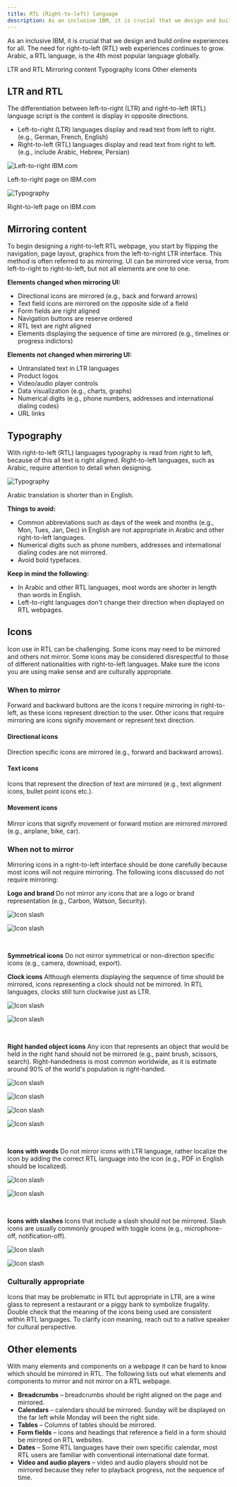 ```yaml
---
title: RTL (Right-to-left) language
description: As an inclusive IBM, it is crucial that we design and build online experiences for all. The need for right-to-left (RTL) web experiences continues to grow. Arabic, a RTL language, is the 4th most popular language globally.  
---
```


<PageDescription>

As an inclusive IBM, it is crucial that we design and build online experiences for all. The need for right-to-left (RTL) web experiences continues to grow. Arabic, a RTL language, is the 4th most popular language globally. 

</PageDescription>


<AnchorLinks>

<AnchorLink>LTR and RTL</AnchorLink>
<AnchorLink>Mirroring content</AnchorLink>
<AnchorLink>Typography</AnchorLink>
<AnchorLink>Icons</AnchorLink>
<AnchorLink>Other elements</AnchorLink>

</AnchorLinks>

## LTR and RTL
The differentiation between left-to-right (LTR) and right-to-left (RTL) language script is the content is display in opposite directions.

* Left-to-right (LTR) languages display and read text from left to right. (e.g., German, French, English)
* Right-to-left (RTL) languages display and read text from right to left. (e.g., include Arabic, Hebrew, Persian)

![Left-to-right IBM.com](../../images/guidelines/right-to-left/left-to-right-ibm-dotcom.jpg)
<Caption>Left-to-right page on IBM.com</Caption>

![Typography](../../images/guidelines/right-to-left/right-to-left-ibm-dotcom.jpg)
<Caption>Right-to-left page on IBM.com</Caption>

## Mirroring content
To begin designing a right-to-left RTL webpage, you start by flipping the navigation, page layout, graphics from the left-to-right LTR interface. This method is often referred to as mirroring. UI can be mirrored vice versa, from left-to-right to right-to-left, but not all elements are one to one. 

**Elements changed when mirroring UI:**
* Directional icons are mirrored (e.g., back and forward arrows)
* Text field icons are mirrored on the opposite side of a field
* Form fields are right aligned 
* Navigation buttons are reserve ordered
* RTL text are right aligned 
* Elements displaying the sequence of time are mirrored (e.g., timelines or progress indictors)

**Elements not changed when mirroring UI:**
* Untranslated text in LTR languages 
* Product logos
* Video/audio player controls 
* Data visualization (e.g., charts, graphs)
* Numerical digits (e.g., phone numbers, addresses and international dialing codes)
* URL links

## Typography 
With right-to-left (RTL) languages typography is read from right to left, because of this all text is right aligned. Right-to-left languages, such as Arabic, require attention to detail when designing. 

![Typography](../../images/guidelines/right-to-left/typography.jpg)
<Caption>Arabic translation is shorter than in English.</Caption>

**Things to avoid:**
* Common abbreviations such as days of the week and months (e.g., Mon, Tues, Jan, Dec) in English are not appropriate in Arabic and other right-to-left languages.
* Numerical digits such as phone numbers, addresses and international dialing codes are not mirrored.
* Avoid bold typefaces.

**Keep in mind the following:**
* In Arabic and other RTL languages, most words are shorter in length than words in English.
* Left-to-right languages don't change their direction when displayed on RTL webpages.

## Icons
Icon use in RTL can be challenging. Some icons may need to be mirrored and others not mirror. Some icons may be considered disrespectful to those of different nationalities with right-to-left languages. Make sure the icons you are using make sense and are culturally appropriate. 

### When to mirror 
Forward and backward buttons are the icons t require mirroring in right-to-left, as these icons represent direction to the user. Other icons that require mirroring are icons signify movement or represent text direction. 

#### Directional icons
Direction specific icons are mirrored (e.g., forward and backward arrows).

#### Text icons
Icons that represent the direction of text are mirrored (e.g., text alignment icons, bullet point icons etc.).

#### Movement icons
Mirror icons that signify movement or forward motion are mirrored mirrored (e.g., airplane, bike, car).

### When not to mirror
Mirroring icons in a right-to-left interface should be done carefully because most icons will not require mirroring. The following icons discussed do not require mirroring:

**Logo and brand**
Do not mirror any icons that are a logo or brand representation (e.g., Carbon, Watson, Security).

<Row>
 <Column colMd={4} colLg={4} >
   <DoDontExample type="do" >

 ![Icon slash ](../../images/guidelines/right-to-left/logo-icon-do.jpg)

   </DoDontExample>
 </Column>  
 <Column colMd={4} colLg={4}>
   <DoDontExample >

 ![Icon slash ](../../images/guidelines/right-to-left/logo-icon-do-not.jpg)

   </DoDontExample>
 </Column>
 </Row>
 
 <br/>

**Symmetrical icons**
Do not mirror symmetrical or non-direction specific icons (e.g., camera, download, export).

**Clock icons**
Although elements displaying the sequence of time should be mirrored, icons representing a clock should not be mirrored. In RTL languages, clocks still turn clockwise just as LTR. 

<Row>
 <Column colMd={4} colLg={4} >
   <DoDontExample type="do" >

 ![Icon slash ](../../images/guidelines/right-to-left/clock-icon-do.jpg)

   </DoDontExample>
 </Column>  
 <Column colMd={4} colLg={4}>
   <DoDontExample >

 ![Icon slash ](../../images/guidelines/right-to-left/clock-icon-do-not.jpg)

   </DoDontExample>
 </Column>
 </Row>
 
 <br/>

**Right handed object icons**
Any icon that represents an object that would be held in the right hand should not be mirrored (e.g., paint brush, scissors, search). Right-handedness is most common worldwide, as it is estimate around 90% of the world's population is right-handed.

<Row>
 <Column colMd={4} colLg={4} >
   <DoDontExample type="do" >

 ![Icon slash ](../../images/guidelines/right-to-left/right-handed-icon-do-1.jpg)

   </DoDontExample>
 </Column>  
 <Column colMd={4} colLg={4}>
   <DoDontExample >

 ![Icon slash ](../../images/guidelines/right-to-left/right-handed-icon-do-not-1.jpg)

   </DoDontExample>
 </Column>
 </Row>
 
 <Row>
 <Column colMd={4} colLg={4} >
   <DoDontExample type="do" >

 ![Icon slash ](../../images/guidelines/right-to-left/right-handed-icon-do-2.jpg)

   </DoDontExample>
 </Column>  
 <Column colMd={4} colLg={4}>
   <DoDontExample >

 ![Icon slash ](../../images/guidelines/right-to-left/right-handed-icon-do-not-2.jpg)

   </DoDontExample>
 </Column>
 </Row>
 
 <br/>

**Icons with words**
Do not mirror icons with LTR language, rather localize the icon by adding the correct RTL language into the icon (e.g., PDF in English should be localized).

<Row>
 <Column colMd={4} colLg={4} >
   <DoDontExample type="do" >

 ![Icon slash ](../../images/guidelines/right-to-left/icon-with-words-do.jpg)

   </DoDontExample>
 </Column>  
 <Column colMd={4} colLg={4}>
   <DoDontExample >

 ![Icon slash ](../../images/guidelines/right-to-left/icon-with-words-do-not.jpg)

   </DoDontExample>
 </Column>
 </Row>
 
<br/>

**Icons with slashes**
Icons that include a slash should not be mirrored. Slash icons are usually commonly grouped with toggle icons (e.g., microphone-off, notification-off).

<Row>
 <Column colMd={4} colLg={4} >
   <DoDontExample type="do" >

 ![Icon slash ](../../images/guidelines/right-to-left/icon-slash-do.jpg)

   </DoDontExample>
 </Column>  
 <Column colMd={4} colLg={4}>
   <DoDontExample >

 ![Icon slash ](../../images/guidelines/right-to-left/icon-slash-do-not.jpg)

   </DoDontExample>
 </Column>
 </Row>

### Culturally appropriate
Icons that may be problematic in RTL but appropriate in LTR, are a wine glass to represent a restaurant or a piggy bank to symbolize frugality. Double check that the meaning of the icons being used are consistent within RTL languages. To clarify icon meaning, reach out to a native speaker for cultural perspective. 

## Other elements 
With many elements and components on a webpage it can be hard to know which should be mirrored in RTL. The following lists out what elements and components to mirror and not mirror on a RTL webpage. 

* **Breadcrumbs** – breadcrumbs should be right aligned on the page and mirrored.
* **Calendars** – calendars should be mirrored. Sunday will be displayed on the far left while Monday will been the right side. 
* **Tables** – Columns of tables should be mirrored. 
* **Form fields** – icons and headings that reference a field in a form should be mirrored on RTL websites.
* **Dates** – Some RTL languages have their own specific calendar, most RTL users are familiar with conventional international date format. 
* **Video and audio players** – video and audio players should not be mirrored because they refer to playback progress, not the sequence of time. 
